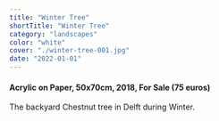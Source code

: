 ```yaml
---
title: "Winter Tree"
shortTitle: "Winter Tree"
category: "landscapes"
color: "white"
cover: "./winter-tree-001.jpg"
date: "2022-01-01"
---
```

    
#### Acrylic on Paper, 50x70cm, 2018, For Sale (75 euros)
    
The backyard Chestnut tree in Delft during Winter.